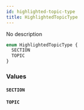 ```yaml
---
id: highlighted-topic-type
title: HighlightedTopicType
---
```


No description

```graphql
enum HighlightedTopicType {
  SECTION
  TOPIC
}
```

### Values

#### `SECTION`

#### `TOPIC`
